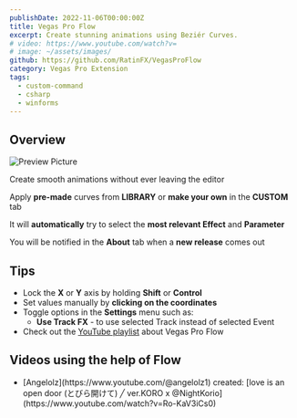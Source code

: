 ```yaml
---
publishDate: 2022-11-06T00:00:00Z
title: Vegas Pro Flow
excerpt: Create stunning animations using Beziér Curves.
# video: https://www.youtube.com/watch?v=
# image: ~/assets/images/
github: https://github.com/RatinFX/VegasProFlow
category: Vegas Pro Extension
tags:
  - custom-command
  - csharp
  - winforms
---
```


## Overview

![Preview Picture](/preview/vegas-pro-flow.png)

Create smooth animations without ever leaving the editor

Apply **pre-made** curves from **LIBRARY** or **make your own** in the **CUSTOM** tab

It will **automatically** try to select the **most relevant Effect** and **Parameter**

You will be notified in the **About** tab when a **new release** comes out

## Tips

- Lock the **X** or **Y** axis by holding **Shift** or **Control**
- Set values manually by **clicking on the coordinates**
- Toggle options in the **Settings** menu such as:
  - **Use Track FX** - to use selected Track instead of selected Event
- Check out the [YouTube playlist](https://www.youtube.com/playlist?list=PL9FpRwzrQ-HQ-SYhEQlY1euIJl_zx7ZVl) about Vegas Pro Flow

## Videos using the help of Flow

<ul class="not-prose text-justify highlight-link-a">
  <li>
    [Angelolz](https://www.youtube.com/@angelolz1) created: [love is an open door (とびら開けて) ╱ ver.KORO x
    @NightKorio](https://www.youtube.com/watch?v=Ro-KaV3iCs0)
  </li>
</ul>
